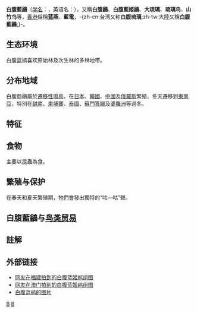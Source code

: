 {{noteTA
|T=zh-cn:白腹藍鶲; zh-tw:白腹琉璃; 
|1=zh-cn:白腹藍鶲; zh-tw:白腹琉璃; 
|2=zh-cn:白腹藍鶲屬; zh-tw:白腹藍鶲屬; 
}}
{{speciesbox
| name = 白腹藍鶲
| image = Blue-and-white Flycatcher.jpg
| image_caption = 白腹藍鶲（''Cyanoptila cyanomelana''）
| status = LC
| status_system = IUCN3.1
| status_ref = <ref>BirdLife International. 2017. Cyanoptila cyanomelana (amended version of 2016 assessment). The IUCN Red List of Threatened Species 2017: e.T103758039A111161222. https://dx.doi.org/10.2305/IUCN.UK.2017-1.RLTS.T103758039A111161222.en. Downloaded on 28 May 2018.</ref>
| genus = Cyanoptila
| species = cyanomelana
| authority = [[Temminck|Temminck]], 1829
}}

'''白腹藍鶲'''（[[学名|学名]]：{{lang|la|''Cyanoptila cyanomelana''}}，英语名：{{lang|en|Blue-and-white Flycatcher}}），又稱'''白腹鶲'''{{notetag|1={{標音|繁=鶲|簡=鹟|注音=ㄨㄥ|拼音=wēng|同音字=翁}}}}、'''白腹藍姬鶲'''、'''大琉璃'''、'''琉璃鸟'''、'''山竹鸟'''等，[[香港|香港]]俗稱'''蓝燕'''、'''藍電'''，-{zh-cn:台湾又称'''白腹琉璃''';zh-tw:大陸又稱'''白腹藍鶲''';}-。

== 生态环境 ==
白腹蓝鹟喜欢原始林及次生林的多林地带。

== 分布地域 ==
白腹藍鶲屬於[[遷移性|遷移性]][[鳴鳥|鳴鳥]]，在[[日本|日本]]、[[韓國|韓國]]、[[中國|中國]]及[[俄羅斯|俄羅斯]]繁殖，冬天遷移到[[東南亞|東南亞]]，特別在[[越南|越南]]、[[柬埔寨|柬埔寨]]、[[泰國|泰國]]、[[蘇門答臘|蘇門答臘]]及[[婆羅洲|婆羅洲]]等過冬。

== 特征 ==
{{citation needed|雄性的白腹藍鶲與[[海南藍鶲|海南藍鶲]]非常相似，最明顯的分別是胸前藍白色的分界和爪的顏色。白腹藍鶲的胸前藍白交界清澈易見，爪是黑色；而海南藍鶲的藍白交界模糊，爪是肉色。}}

== 食物 ==
主要以昆蟲為食。

== 繁殖与保护 ==
在春天和夏天繁殖期，牠們會發出獨特的“咕—咕”聲。

== 白腹藍鶲与[[鸟类贸易|鸟类贸易]] ==

==註解==
{{notefoot}}

== 外部链接 ==
*[https://web.archive.org/web/20160304213012/http://birdnet.cn/thread-353831-1-1.html 网友在福建拍到的白腹蓝姬鹟组图]
*[https://web.archive.org/web/20160304205232/http://www.birdnet.cn/thread-493960-1-1.html 网友在澳门拍到的白腹蓝姬鹟组图]
* [https://pic.birdnet.cn/atlas//202011/15/172305gyre4eq0udu64b7b.jpg 白腹蓝鹟的图片]
{{Taxonbar|from=Q73477}}

[[Category:_1829年描述的鸟类|B]]
[[Category:鶲科|B]]
